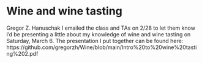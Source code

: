 # Wine and wine tasting

Gregor Z. Hanuschak
I emailed the class and TAs on 2/28 to let them know I'd be presenting a little about my knowledge of wine and wine tasting on Saturday, March 6.  The presentation I put together can be found here: https://github.com/gregorzh/Wine/blob/main/Intro%20to%20wine%20tasting%202.pdf